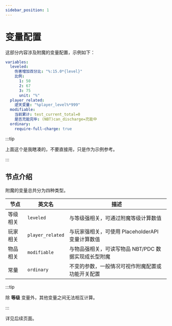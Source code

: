 ```yaml
---
sidebar_position: 1
---
```


# 变量配置

这部分内容涉及附魔的变量配置，示例如下：

```yaml
variables:
  leveled:
    伤害增加百分比: "%:15.0*{level}"
    比例:
      1: 50
      2: 67
      3: 75
      unit: "%"
  player_related:
    逆天变量: "%player_level%*999"
  modifiable:
    当前累计: test_current_total=0
    是否充能完毕: (NBT)can_discharge=充能中
  ordinary:
    require-full-charge: true
```

:::tip

上面这个是我瞎凑的，不要直接用，只是作为示例参考。

:::

## 节点介绍

附魔的变量总共分为四种类型。

| 节点  |  英文名           | 描述                       |
|-----------------|-----------|-----------------|
| 等级相关 | `leveled`        | 与等级强相关，可通过附魔等级计算数值                   |
| 玩家相关 | `player_related`| 与玩家强相关，可使用 PlaceholderAPI 变量计算数值           |
| 物品相关 | `modifiable`            | 与物品强相关，可读写物品 NBT/PDC 数据实现成长型附魔 |
| 常量 | `ordinary`          | 不变的参数，一般情况可视作附魔配置或功能开关配置                    |

:::tip

除 **等级** 变量外，其他变量之间无法相互计算。

:::

详见后续页面。